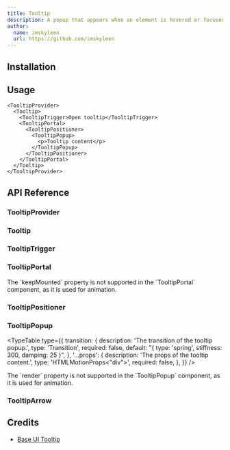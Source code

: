 ```yaml
---
title: Tooltip
description: A popup that appears when an element is hovered or focused, showing a hint for sighted users.
author:
  name: imskyleen
  url: https://github.com/imskyleen
---
```


<ComponentPreview name="demo-primitives-base-tooltip" />

## Installation

<ComponentInstallation name="primitives-base-tooltip" />

## Usage

```tsx
<TooltipProvider>
  <Tooltip>
    <TooltipTrigger>Open tooltip</TooltipTrigger>
    <TooltipPortal>
      <TooltipPositioner>
        <TooltipPopup>
          <p>Tooltip content</p>
        </TooltipPopup>
      </TooltipPositioner>
    </TooltipPortal>
  </Tooltip>
</TooltipProvider>
```

## API Reference

### TooltipProvider

<ExternalLink
  href="https://base-ui.com/react/components/tooltip#provider"
  text="Base UI API Reference - Tooltip.Provider"
/>

### Tooltip

<ExternalLink
  href="https://base-ui.com/react/components/tooltip#root"
  text="Base UI API Reference - Tooltip.Root"
/>

### TooltipTrigger

<ExternalLink
  href="https://base-ui.com/react/components/tooltip#trigger"
  text="Base UI API Reference - Tooltip.Trigger"
/>

### TooltipPortal

<ExternalLink
  href="https://base-ui.com/react/components/tooltip#portal"
  text="Base UI API Reference - Tooltip.Portal"
/>

<Callout type="info">
  The `keepMounted` property is not supported in the `TooltipPortal` component,
  as it is used for animation.
</Callout>

### TooltipPositioner

<ExternalLink
  href="https://base-ui.com/react/components/tooltip#positioner"
  text="Base UI API Reference - Popover.Positioner"
/>

### TooltipPopup

<ExternalLink
  href="https://base-ui.com/react/components/tooltip#popup"
  text="Base UI API Reference - Tooltip.Popup"
/>

<TypeTable
  type={{
    transition: {
      description: 'The transition of the tooltip popup.',
      type: 'Transition',
      required: false,
      default: "{ type: 'spring', stiffness: 300, damping: 25 }",
    },
    '...props': {
      description: 'The props of the tooltip content.',
      type: 'HTMLMotionProps<"div">',
      required: false,
    },
  }}
/>

<Callout type="info">
  The `render` property is not supported in the `TooltipPopup` component, as it
  is used for animation.
</Callout>

### TooltipArrow

<ExternalLink
  href="https://base-ui.com/react/components/tooltip#arrow"
  text="Base UI API Reference - Tooltip.Arrow"
/>

## Credits

- [Base UI Tooltip](https://base-ui.com/react/components/tooltip)
